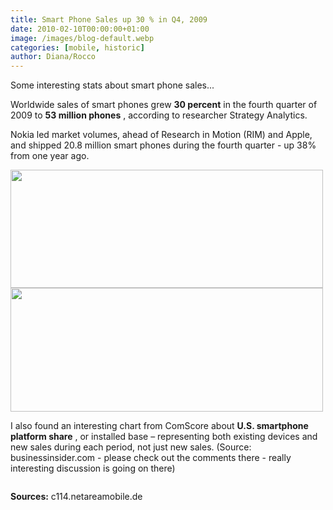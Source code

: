 ```yaml
---
title: Smart Phone Sales up 30 % in Q4, 2009
date: 2010-02-10T00:00:00+01:00
image: /images/blog-default.webp
categories: [mobile, historic]
author: Diana/Rocco
---
```


<div class="entry-content">
Some interesting stats about smart phone sales...

 

Worldwide sales of smart phones grew **30 percent**  in the fourth quarter of 2009 to **53 million phones** , according to researcher Strategy Analytics.

 

Nokia led market volumes, ahead of Research in Motion (RIM) and Apple, and shipped 20.8 million smart phones during the fourth quarter - up 38% from one year ago.

 <img class="size-full wp-image-1180 alignleft" title="strategic-analytics-q4-2009-11" src="http://pavingways.com/wp-content/uploads/strategic-analytics-q4-2009-111.jpg" alt="" width="500" height="189" />

 

 <img class="size-full wp-image-1183 alignleft" title="strategic-analytics-q4-2009-22" src="http://pavingways.com/wp-content/uploads/strategic-analytics-q4-2009-221.jpg" alt="" width="500" height="198" />

 

I also found  an interesting chart from ComScore about **U.S. smartphone platform share** , or installed base – representing both existing devices and new sales during each period, not just new sales. (Source: businessinsider.com - please check out the comments there - really interesting discussion is going on there)

 <img class="alignleft size-full wp-image-1228" title="smartphone-platform-share" src="http://pavingways.com/wp-content/uploads/smartphone-platform-share1.gif" alt="" />

 **Sources:** c114.netareamobile.de
</div>

